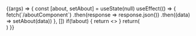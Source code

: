 
<Meta
  title="Basics/CxAbout/About"
  component={About}
/>

<ArgsTable of={About} />

<Canvas>
  <Story name="About">
    {(args) => {
      const [about, setAbout] = useState(null)
      useEffect(() => {
        fetch(`/aboutComponent`)
        .then(response => response.json())
        .then((data) => setAbout(data))
      }, [])
      if(!about) {
        return <></>
      }
      return(
        <div className="p-2">
          <About aboutArray={about} />
        </div>
      )
    }}
  </Story>
</Canvas>